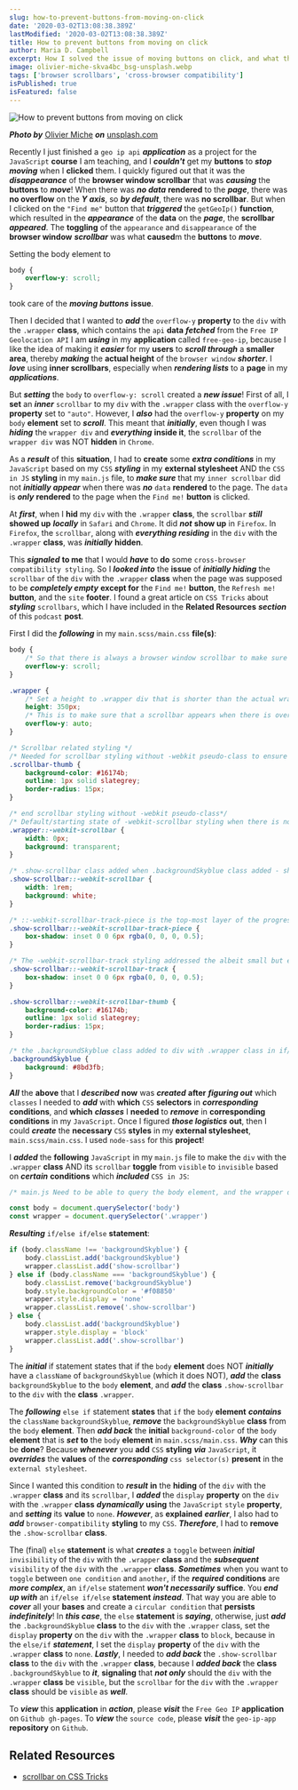 ```yaml
---
slug: how-to-prevent-buttons-from-moving-on-click
date: '2020-03-02T13:08:38.389Z'
lastModified: '2020-03-02T13:08:38.389Z'
title: How to prevent buttons from moving on click
author: Maria D. Campbell
excerpt: How I solved the issue of moving buttons on click, and what the side effects were of that move!
image: olivier-miche-skva4bc_bsg-unsplash.webp
tags: ['browser scrollbars', 'cross-browser compatibility']
isPublished: true
isFeatured: false
---
```


![How to prevent buttons from moving on click](olivier-miche-skva4bc_bsg-unsplash.webp)

***Photo by*** [Olivier Miche](https://unsplash.com/@oliviermiche) ***on*** [unsplash.com](https://unsplash.com/photos/Skva4bc_Bsg)

Recently I just finished a `geo ip api` **_application_** as a project for the `JavaScript` **course** I am teaching, and I **_couldn't_** get my **buttons** to **_stop moving_** when I **clicked** them. I quickly figured out that it was the **_disappearance_** of the **browser window scrollbar** that was **_causing_** the **buttons** to **_move_**! When there was **_no data_** **rendered** to the **_page_**, there was **no overflow** on the **_Y axis_**, so **_by default_**, there was **no scrollbar**. But when I clicked on the `"Find me"` button that **_triggered_** the `getGeoIp()` **function**, which resulted in the **_appearance_** of the **data** on the **_page_**, the **scrollbar** **_appeared_**. The **toggling** of the `appearance` and `disappearance` of the **browser window** **_scrollbar_** was what **caused**m the **buttons** to **_move_**.

Setting the body element to

```css
body {
	overflow-y: scroll;
}
```

took care of the **_moving buttons_** **issue**.

Then I decided that I wanted to **_add_** the `overflow-y` **property** to the `div` with the `.wrapper` **class**, which contains the `api` **data**
**_fetched_** from the `Free IP Geolocation API` I am **_using_** in my
**application** called `free-geo-ip`, because I like the idea of making it
**_easier_** for my **users** to **_scroll through_** a **smaller area**,
thereby **_making_** the **actual height** of the `browser window`
**_shorter_**. I **_love_** using **inner scrollbars**, especially when
**_rendering lists_** to a **page** in my **_applications_**.

But **_setting_** the `body` to `overflow-y: scroll` created a **_new issue_**! First of all, I **set** an **_inner_** `scrollbar` to my `div` with the `.wrapper` class with the `overflow-y` **property** set to `"auto"`. However, I **_also_** had the `overflow-y` **property** on my `body` **element** set to **_scroll_**. This meant that **_initially_**, even though I was **_hiding_** the `wrapper div` and **_everything_** **inside it**, the `scrollbar` of the `wrapper div` was NOT **hidden** in `Chrome`.

As a **_result_** of this **situation**, I had to **create** some **_extra
conditions_** in my `JavaScript` based on my `CSS` **_styling_** in my
**external stylesheet** AND the `CSS in JS` **styling** in my `main.js` file, to **_make sure_** that my `inner scrollbar` did not **_initially appear_** when there was **_no_** `data` **rendered** to the page. The `data` is **_only_** **rendered** to the page when the `Find me!` **button** is clicked.

At **_first_**, when I **hid** my `div` with the `.wrapper` **class**, the
`scrollbar` **_still_** **showed up** **_locally_** in `Safari` and `Chrome`. It did **_not_** **show up** in `Firefox`. In `Firefox`, the `scrollbar`, along with **_everything residing_** in the `div` with the `.wrapper` **class**, was **_initially_** **hidden**.

This **_signaled_** **to me** that I would **_have_** to **do** some
`cross-browser compatibility styling`. So I **_looked into_** the **issue** of **_initially hiding_** the `scrollbar` of the `div` with the `.wrapper`
**class** when the page was supposed to be **_completely empty_** **except for** the `Find me!` **button**, the `Refresh me!` **button**, and the `site` **footer**. I found a great article on `CSS Tricks` about **_styling_** `scrollbars`, which I have included in the **Related Resources** **_section_** of this `podcast` **post**.

First I did the **_following_** in my `main.scss/main.css` **file(s)**:

```css
body {
	/* So that there is always a browser window scrollbar to make sure that the find me and refresh me buttons do not move on click. */
	overflow-y: scroll;
}

.wrapper {
	/* Set a height to .wrapper div that is shorter than the actual wrapper div height when the data is rendered to the page, to ensure that there will always be overflow on the Y axis when the data renders to the page. */
	height: 350px;
	/* This is to make sure that a scrollbar appears when there is overflow on the Y axis. */
	overflow-y: auto;
}

/* Scrollbar related styling */
/* Needed for scrollbar styling without -webkit pseudo-class to ensure that the scrollbar-thumb styling is applied to the .wrapper div */
.scrollbar-thumb {
	background-color: #16174b;
	outline: 1px solid slategrey;
	border-radius: 15px;
}

/* end scrollbar styling without -webkit pseudo-class*/
/* Default/starting state of -webkit-scrollbar styling when there is no data on the page - hides the scrollbar */
.wrapper::-webkit-scrollbar {
	width: 0px;
	background: transparent;
}

/* .show-scrollbar class added when .backgroundSkyblue class added - shows the scrollbar for the .wrapper class */
.show-scrollbar::-webkit-scrollbar {
	width: 1rem;
	background: white;
}

/* ::-webkit-scrollbar-track-piece is the top-most layer of the progress bar not covered by the draggable scrolling element (thumb). */
.show-scrollbar::-webkit-scrollbar-track-piece {
	box-shadow: inset 0 0 6px rgba(0, 0, 0, 0.5);
}

/* The -webkit-scrollbar-track styling addressed the albeit small but empty apace below the scrollbar progress bar. */
.show-scrollbar::-webkit-scrollbar-track {
	box-shadow: inset 0 0 6px rgba(0, 0, 0, 0.5);
}

.show-scrollbar::-webkit-scrollbar-thumb {
	background-color: #16174b;
	outline: 1px solid slategrey;
	border-radius: 15px;
}

/* the .backgroundSkyblue class added to div with .wrapper class in if/else statement if there is no .backgroundSkyblue class present. Causes switch from initial default orange background color to sky blue background color. And when the background is sky blue, the div.wrapper scrollbar appears. */
.backgroundSkyblue {
	background: #8bd3fb;
}
```

**_All_** the **above** that I **_described_** **now** was **_created_**
**after** **_figuring out_** which `classes` I needed to **_add_** with
**which** `CSS` **selectors** in **_corresponding_** **conditions**, and
**which** **_classes_** I **needed** to **_remove_** in **corresponding
conditions** in my `JavaScript`. Once I figured **_those logistics_** **out**, then I could **_create_** the **necessary** `CSS` **styles** in my **external stylesheet**, `main.scss/main.css`. I used `node-sass` for this **project**!

I **_added_** the **following** `JavaScript` in my `main.js` file to make the `div` with the `.wrapper` **class** AND its `scrollbar` **toggle** from
`visible` to `invisible` based on **_certain_** **conditions** which
**_included_** `CSS in JS`:

```javascript
/* main.js Need to be able to query the body element, and the wrapper div with a class of ".wrapper". */

const body = document.querySelector('body')
const wrapper = document.querySelector('.wrapper')
```

**_Resulting_** `if/else if/else` **statement**:

```javascript
if (body.className !== 'backgroundSkyblue') {
	body.classList.add('backgroundSkyblue')
	wrapper.classList.add('show-scrollbar')
} else if (body.className === 'backgroundSkyblue') {
	body.classList.remove('backgroundSkyblue')
	body.style.backgroundColor = '#f08850'
	wrapper.style.display = 'none'
	wrapper.classList.remove('.show-scrollbar')
} else {
	body.classList.add('backgroundSkyblue')
	wrapper.style.display = 'block'
	wrapper.classList.add('.show-scrollbar')
}
```

The **_initial_** if statement states that if the `body` **element** does NOT **_initially_** have a `className` of `backgroundSkyblue` (which it does NOT), **_add_** the **class** `backgroundSkyblue` to the `body` **element**, and **_add_** the **class** `.show-scrollbar` to the `div` with the **class** `.wrapper`.

The **_following_** `else if` statement **states** that `if` the `body`
**element** **_contains_** the `className` `backgroundSkyblue`, **_remove_** the `backgroundSkyblue` **class** from the `body` **element**. Then **_add back_** the **initial** `background-color` of the `body` **element** that is **_set_** **to** the `body` **element** in `main.scss/main.css`. **_Why_** can this be **done**? Because **_whenever_** you **add** `CSS` **styling** **_via_** `JavaScript`, it **_overrides_** the **values** of the **_corresponding_** `css selector(s)` **present** in the `external stylesheet`.

Since I wanted this condition to **_result_** **in** the **hiding** of the `div` with the `.wrapper` **class** and its `scrollbar`, I **_added_** the `display` **property** on the `div` with the `.wrapper` **class** **_dynamically_** **using** the `JavaScript` `style` **property**, and **_setting_** its **value** to `none`. **_However_**, as **explained** **_earlier_**, I also had to **_add_** `browser-compatibility` **styling** to my `CSS`. **_Therefore_**, I had to **remove** the `.show-scrollbar` **class**.

The (final) `else` **statement** is what **_creates_** a `toggle` between
**_initial_** `invisibility` of the `div` with the `.wrapper` **class** and the **_subsequent_** `visibility` of the `div` with the `.wrapper` **class**. **_Sometimes_** when you want to `toggle` between `one condition` and `another`, if the **_required_** **conditions** are **_more complex_**, an `if/else` statement **_won't necessarily_** **suffice**. You **_end up with_** an `if/else if/else` **statement** **_instead_**. That way you are able to **_cover_** all your **bases** and create a `circular condition` that **persists** **_indefinitely_**! In **_this case_**, the `else` **statement** is **_saying_**, otherwise, just **_add_** the `.backgroundSkyblue` **class** to the `div` with the `.wrapper` class, set the `display` **property** on the `div` with the `.wrapper` **class** to `block`, because in the `else/if` **_statement_**, I set the `display` **property** of the `div` with the `.wrapper` **class** to `none`. **_Lastly_**, I needed to **_add back_** the `.show-scrollbar` **class** to the `div` with the `.wrapper` **class**, because I **_added back_** the **class** `.backgroundSkyblue` to **_it_**, **signaling** that **_not only_** should the `div` with the `.wrapper` **class** be `visible`,
but the `scrollbar` for the `div` with the `.wrapper` **class** should be
`visible` as **_well_**.

To **_view_** this **application** in **_action_**, please **_visit_** the
`Free Geo IP` **application** on `Github gh-pages`. To **_view_** the
`source code`, please **_visit_** the `geo-ip-app` **repository** on `Github`.

## Related Resources

-   [scrollbar on CSS Tricks](https://css-tricks.com/almanac/properties/s/scrollbar/)

